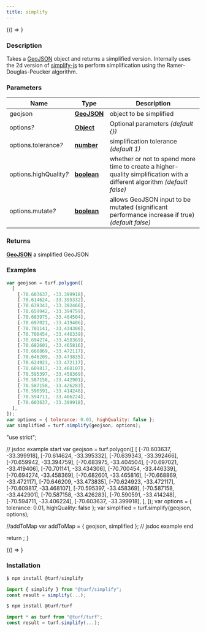```yaml
---
title: simplify
---
```



<!-- Expose turf as global var for experimenting in the browser console -->

<BrowserOnly>{() => <WindowTurfGlobal turf={turf} />}</BrowserOnly>

### Description

Takes a [GeoJSON](https://tools.ietf.org/html/rfc7946#section-3) object and returns a simplified version. Internally uses the 2d version of
[simplify-js](http://mourner.github.io/simplify-js/) to perform simplification using the Ramer-Douglas-Peucker algorithm.

### Parameters

| Name                        | Type                                                                                              | Description                                                                                                              |
| --------------------------- | ------------------------------------------------------------------------------------------------- | ------------------------------------------------------------------------------------------------------------------------ |
| geojson                     | **[GeoJSON](https://tools.ietf.org/html/rfc7946#section-3)**                                      | object to be simplified                                                                                                  |
| options<i>?</i>             | **[Object](https://developer.mozilla.org/docs/Web/JavaScript/Reference/Global_Objects/Object)**   | Optional parameters _(default \{\})_                                                                                     |
| options.tolerance<i>?</i>   | **[number](https://developer.mozilla.org/docs/Web/JavaScript/Reference/Global_Objects/Number)**   | simplification tolerance _(default 1)_                                                                                   |
| options.highQuality<i>?</i> | **[boolean](https://developer.mozilla.org/docs/Web/JavaScript/Reference/Global_Objects/Boolean)** | whether or not to spend more time to create a higher-quality simplification with a different algorithm _(default false)_ |
| options.mutate<i>?</i>      | **[boolean](https://developer.mozilla.org/docs/Web/JavaScript/Reference/Global_Objects/Boolean)** | allows GeoJSON input to be mutated (significant performance increase if true) _(default false)_                          |

### Returns

**[GeoJSON](https://tools.ietf.org/html/rfc7946#section-3)** a simplified GeoJSON

### Examples

```javascript
var geojson = turf.polygon([
  [
    [-70.603637, -33.399918],
    [-70.614624, -33.395332],
    [-70.639343, -33.392466],
    [-70.659942, -33.394759],
    [-70.683975, -33.404504],
    [-70.697021, -33.419406],
    [-70.701141, -33.434306],
    [-70.700454, -33.446339],
    [-70.694274, -33.458369],
    [-70.682601, -33.465816],
    [-70.668869, -33.472117],
    [-70.646209, -33.473835],
    [-70.624923, -33.472117],
    [-70.609817, -33.468107],
    [-70.595397, -33.458369],
    [-70.587158, -33.442901],
    [-70.587158, -33.426283],
    [-70.590591, -33.414248],
    [-70.594711, -33.406224],
    [-70.603637, -33.399918],
  ],
]);
var options = { tolerance: 0.01, highQuality: false };
var simplified = turf.simplify(geojson, options);
```

  "use strict";

  // jsdoc example start
  var geojson = turf.polygon([
    [
      [-70.603637, -33.399918],
      [-70.614624, -33.395332],
      [-70.639343, -33.392466],
      [-70.659942, -33.394759],
      [-70.683975, -33.404504],
      [-70.697021, -33.419406],
      [-70.701141, -33.434306],
      [-70.700454, -33.446339],
      [-70.694274, -33.458369],
      [-70.682601, -33.465816],
      [-70.668869, -33.472117],
      [-70.646209, -33.473835],
      [-70.624923, -33.472117],
      [-70.609817, -33.468107],
      [-70.595397, -33.458369],
      [-70.587158, -33.442901],
      [-70.587158, -33.426283],
      [-70.590591, -33.414248],
      [-70.594711, -33.406224],
      [-70.603637, -33.399918],
    ],
  ]);
  var options = { tolerance: 0.01, highQuality: false };
  var simplified = turf.simplify(geojson, options);

  //addToMap
  var addToMap = { geojson, simplified };
  // jsdoc example end

  return <ExampleMap addToMap={addToMap} />;
}

<BrowserOnly>{() => <Map0 />}</BrowserOnly>

### Installation

```javascript
$ npm install @turf/simplify

import { simplify } from "@turf/simplify";
const result = simplify(...);
```

```javascript
$ npm install @turf/turf

import * as turf from "@turf/turf";
const result = turf.simplify(...);
```

